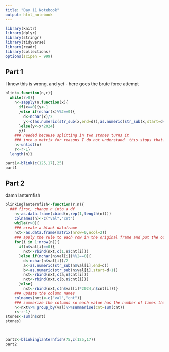 ```yaml
---
title: "Day 11 Notebook"
output: html_notebook
---
```


```r
library(knitr)
library(dplyr)
library(stringr)
library(tidyverse)
library(readr)
library(collections)
options(scipen = 999)
```

## Part 1
I know this is wrong, and yet - here goes the brute force attempt

```r
blink<-function(n,r){
  while(r>0){
    n<-sapply(n,function(x){
      if(x==0){y<-1
      }else if(nchar(x)%%2==0){
        d<-nchar(x)/2
        y<-c(as.numeric(str_sub(x,end=d)),as.numeric(str_sub(x,start=d+1)))
      }else{y<-x*2024}
      y})
    ### needed because splitting in two stones turns it
    ### into a matrix for reasons I do not understand  this stops that.
    n<-unlist(n)
    r<-r-1}
  length(n)}
```


```r
part1<-blink(c(125,17),25)
part1
```

## Part 2

damn lanternfish

```r
blinkinglanternfish<-function(r,n){
  ### first, change n into a df
    n<-as.data.frame(cbind(n,rep(1,length(n))))
    colnames(n)<-c("val","cnt")
    while(r>0){
    ### create a blank dataframe
    nxt<-as.data.frame(matrix(nrow=0,ncol=2))
    ### apply the rule to each row in the original frame and put the output in the new frame
    for(i in 1:nrow(n)){
      if(n$val[i]==0){
        nxt<-rbind(nxt,c(1,n$cnt[i]))
      }else if(nchar(n$val[i])%%2==0){
        d<-nchar(n$val[i])/2
        a<-as.numeric(str_sub(n$val[i],end=d))
        b<-as.numeric(str_sub(n$val[i],start=d+1))
        nxt<-rbind(nxt,c(a,n$cnt[i]))
        nxt<-rbind(nxt,c(b,n$cnt[i]))
      }else{
        nxt<-rbind(nxt,c(n$val[i]*2024,n$cnt[i]))}
    ### update the column names
    colnames(nxt)<-c("val","cnt")}
    ### summarize the columns so each value has the number of times that value appears on a stone.
    n<-nxt%>% group_by(val)%>%summarise(cnt=sum(cnt))
    r<-r-1}
stones<-sum(n$cnt)
stones}
  
  
```

```r
part2<-blinkinglanternfish(75,c(125,17))
part2
```